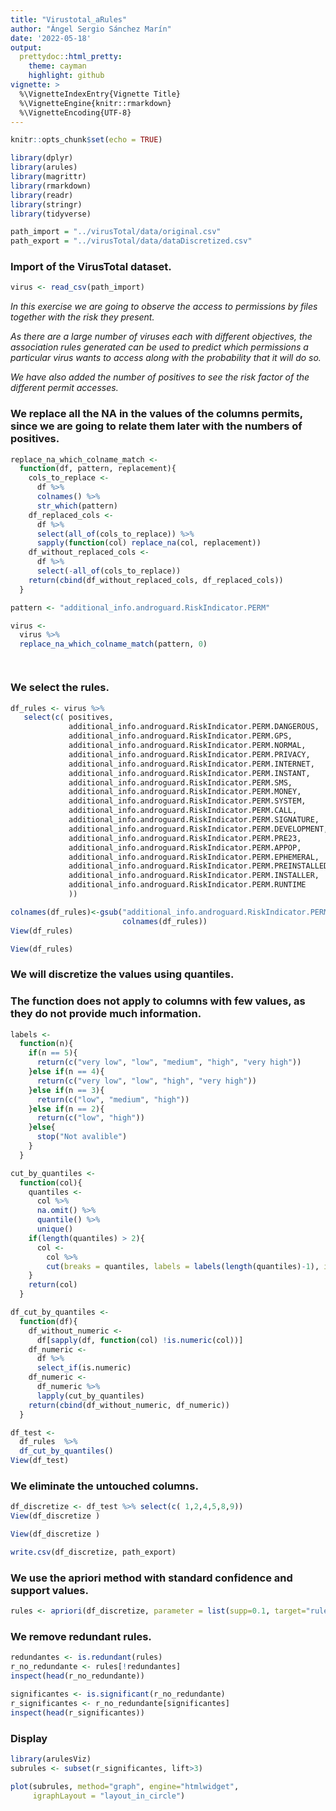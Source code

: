 ```yaml
---
title: "Virustotal_aRules"
author: "Ángel Sergio Sánchez Marín"
date: '2022-05-18'
output:
  prettydoc::html_pretty:
    theme: cayman
    highlight: github
vignette: >
  %\VignetteIndexEntry{Vignette Title}
  %\VignetteEngine{knitr::rmarkdown}
  %\VignetteEncoding{UTF-8}
---
```


```r
knitr::opts_chunk$set(echo = TRUE)
```

```r
library(dplyr)
library(arules)
library(magrittr)
library(rmarkdown)
library(readr)
library(stringr)
library(tidyverse)
```

```r
path_import = "../virusTotal/data/original.csv"
path_export = "../virusTotal/data/dataDiscretized.csv"
```

### Import of the VirusTotal dataset.

```r
virus <- read_csv(path_import)
```

*In this exercise we are going to observe the access to permissions by files together with the risk they present.*

*As there are a large number of viruses each with different objectives, the association rules generated can be used to predict which permissions a particular virus wants to access along with the probability that it will do so.*

*We have also added the number of positives to see the risk factor of the different permit accesses.*

### We replace all the NA in the values of the columns permits, since we are going to relate them later with the numbers of positives.

```r

 

replace_na_which_colname_match <- 
  function(df, pattern, replacement){
    cols_to_replace <- 
      df %>% 
      colnames() %>% 
      str_which(pattern)
    df_replaced_cols <- 
      df %>% 
      select(all_of(cols_to_replace)) %>% 
      sapply(function(col) replace_na(col, replacement))
    df_without_replaced_cols <- 
      df %>% 
      select(-all_of(cols_to_replace))
    return(cbind(df_without_replaced_cols, df_replaced_cols))
  }

pattern <- "additional_info.androguard.RiskIndicator.PERM"

virus <- 
  virus %>% 
  replace_na_which_colname_match(pattern, 0)




```

### We select the rules.

```r
df_rules <- virus %>%
   select(c( positives,
             additional_info.androguard.RiskIndicator.PERM.DANGEROUS,
             additional_info.androguard.RiskIndicator.PERM.GPS,
             additional_info.androguard.RiskIndicator.PERM.NORMAL,
             additional_info.androguard.RiskIndicator.PERM.PRIVACY,
             additional_info.androguard.RiskIndicator.PERM.INTERNET,
             additional_info.androguard.RiskIndicator.PERM.INSTANT,
             additional_info.androguard.RiskIndicator.PERM.SMS,
             additional_info.androguard.RiskIndicator.PERM.MONEY,
             additional_info.androguard.RiskIndicator.PERM.SYSTEM,
             additional_info.androguard.RiskIndicator.PERM.CALL,
             additional_info.androguard.RiskIndicator.PERM.SIGNATURE,
             additional_info.androguard.RiskIndicator.PERM.DEVELOPMENT,
             additional_info.androguard.RiskIndicator.PERM.PRE23,
             additional_info.androguard.RiskIndicator.PERM.APPOP,
             additional_info.androguard.RiskIndicator.PERM.EPHEMERAL,
             additional_info.androguard.RiskIndicator.PERM.PREINSTALLED,
             additional_info.androguard.RiskIndicator.PERM.INSTALLER,
             additional_info.androguard.RiskIndicator.PERM.RUNTIME
             ))

colnames(df_rules)<-gsub("additional_info.androguard.RiskIndicator.PERM.","",
                         colnames(df_rules))
View(df_rules)
```

```r
View(df_rules)
```

### We will discretize the values using quantiles.

### The function does not apply to columns with few values, as they do not provide much information.

```r

labels <- 
  function(n){
    if(n == 5){
      return(c("very low", "low", "medium", "high", "very high"))
    }else if(n == 4){
      return(c("very low", "low", "high", "very high"))
    }else if(n == 3){
      return(c("low", "medium", "high"))
    }else if(n == 2){
      return(c("low", "high"))
    }else{
      stop("Not avalible")
    }
  }

cut_by_quantiles <- 
  function(col){
    quantiles <- 
      col %>% 
      na.omit() %>% 
      quantile() %>% 
      unique()
    if(length(quantiles) > 2){
      col <- 
        col %>% 
        cut(breaks = quantiles, labels = labels(length(quantiles)-1), include.lowest = TRUE)
    }
    return(col)
  }

df_cut_by_quantiles <- 
  function(df){
    df_without_numeric <- 
      df[sapply(df, function(col) !is.numeric(col))]
    df_numeric <- 
      df %>% 
      select_if(is.numeric)
    df_numeric <- 
      df_numeric %>% 
      lapply(cut_by_quantiles)
    return(cbind(df_without_numeric, df_numeric))
  }

df_test <- 
  df_rules  %>% 
  df_cut_by_quantiles()
View(df_test)
```

### We eliminate the untouched columns.

```r
df_discretize <- df_test %>% select(c( 1,2,4,5,8,9))
View(df_discretize )
```

```r
View(df_discretize )
```

```r
write.csv(df_discretize, path_export)
```

### We use the apriori method with standard confidence and support values.

```r
rules <- apriori(df_discretize, parameter = list(supp=0.1, target="rules", conf=0.8))

```

### We remove redundant rules.

```r
redundantes <- is.redundant(rules)
r_no_redundante <- rules[!redundantes]
inspect(head(r_no_redundante))

significantes <- is.significant(r_no_redundante)
r_significantes <- r_no_redundante[significantes]
inspect(head(r_significantes))

```

### Display

```r
library(arulesViz)
subrules <- subset(r_significantes, lift>3)

plot(subrules, method="graph", engine="htmlwidget", 
     igraphLayout = "layout_in_circle")
```
